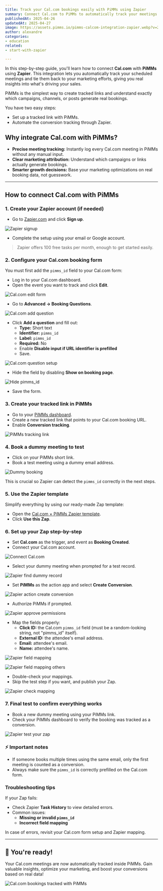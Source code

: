 ```yaml
---
title: Track your Cal.com bookings easily with PiMMs using Zapier
summary: Connect Cal.com to PiMMs to automatically track your meetings and gain powerful insights into your marketing and sales performance.
publishedAt: 2025-04-26
updatedAt: 2025-04-27
image: https://assets.pimms.io/pimms-calcom-integration-zapier.webp?v=2
author: alexandre
categories:
- education
related:
- start-with-zapier

---
```


In this step-by-step guide, you'll learn how to connect **Cal.com** with **PiMMs** using **Zapier**. This integration lets you automatically track your scheduled meetings and tie them back to your marketing efforts, giving you real insights into what's driving your sales.

PiMMs is the simplest way to create tracked links and understand exactly which campaigns, channels, or posts generate real bookings.

You have two easy steps:

- Set up a tracked link with PiMMs.
- Automate the conversion tracking through Zapier.

## Why integrate Cal.com with PiMMs?

- **Precise meeting tracking:** Instantly log every Cal.com meeting in PiMMs without any manual input.
- **Clear marketing attribution:** Understand which campaigns or links actually generate bookings.
- **Smarter growth decisions:** Base your marketing optimizations on real booking data, not guesswork.

---

## How to connect Cal.com with PiMMs

### 1\. Create your Zapier account (if needed)

- Go to [Zapier.com](https://zapier.com) and click **Sign up**.

![Zapier signup](https://assets.pimms.io/zapier-signup.webp?v=2)

- Complete the setup using your email or Google account.

> Zapier offers 100 free tasks per month, enough to get started easily.

### 2\. Configure your Cal.com booking form

You must first add the `pimms_id` field to your Cal.com form:

- Log in to your Cal.com dashboard.
- Open the event you want to track and click **Edit**.

![Cal.com edit form](https://assets.pimms.io/cal-edit-form.webp)

- Go to **Advanced → Booking Questions**.

![Cal.com add question](https://assets.pimms.io/cal-add-question.webp)

- Click **Add a question** and fill out:
  - **Type:** Short text
  - **Identifier:** `pimms_id`
  - **Label:** `pimms_id`
  - **Required:** No
  - Enable **Disable input if URL identifier is prefilled**
  - Save.

![Cal.com question setup](https://assets.pimms.io/cal-fill-the-question-for-the-pimms_id.webp)

- Hide the field by disabling **Show on booking page**.

![Hide pimms_id](https://assets.pimms.io/cal-hide-field-in-form.webp)

- Save the form.

### 3\. Create your tracked link in PiMMs

- Go to your [PiMMs dashboard](https://app.pimms.io).
- Create a new tracked link that points to your Cal.com booking URL.
- Enable **Conversion tracking**.

![PiMMs tracking link](https://assets.pimms.io/pimms-tracking-link.webp?v=2)

### 4\. Book a dummy meeting to test

- Click on your PiMMs short link.
- Book a test meeting using a dummy email address.

![Dummy booking](https://assets.pimms.io/cal-dummy-booking.webp)

This is crucial so Zapier can detect the `pimms_id` correctly in the next steps.

### 5\. Use the Zapier template

Simplify everything by using our ready-made Zap template:

- Open the [Cal.com × PiMMs Zapier template](https://zapier.com/webintent/create-zap?template=255624056).
- Click **Use this Zap**.

### 6\. Set up your Zap step-by-step

- Set **Cal.com** as the trigger, and event as **Booking Created**.
- Connect your Cal.com account.

![Connect Cal.com](https://assets.pimms.io/zapier-connect-cal.webp)

- Select your dummy meeting when prompted for a test record.

![Zapier find dummy record](https://assets.pimms.io/zapier-find-dummy-record.webp)

- Set **PiMMs** as the action app and select **Create Conversion**.

![Zapier action create conversion](https://assets.pimms.io/zapier-action-create-conversion.webp)

- Authorize PiMMs if prompted.

![Zapier approve permissions](https://assets.pimms.io/zapier-approve-permissions.webp)

- Map the fields properly:
  - **Click ID:** the Cal.com `pimms_id` field (must be a random-looking string, not "pimms_id" itself).
  - **External ID:** the attendee's email address.
  - **Email:** attendee's email.
  - **Name:** attendee's name.

![Zapier field mapping](https://assets.pimms.io/zapier-field-mapping.webp)

![Zapier field mapping others](https://assets.pimms.io/zapier-field-mapping-others.webp)

- Double-check your mappings.
- Skip the test step if you want, and publish your Zap.

![Zapier check mapping](https://assets.pimms.io/zapier-check-mapping.webp)

### 7\. Final test to confirm everything works

- Book a new dummy meeting using your PiMMs link.
- Check your PiMMs dashboard to verify the booking was tracked as a conversion.

![Zapier test your zap](https://assets.pimms.io/zapier-test-integration-calcom.webp)

### ⚡ Important notes

- If someone books multiple times using the same email, only the first meeting is counted as a conversion.
- Always make sure the `pimms_id` is correctly prefilled on the Cal.com form.

### Troubleshooting tips

If your Zap fails:

- Check Zapier **Task History** to view detailed errors.
- Common issues:
  - **Missing or invalid `pimms_id`**
  - **Incorrect field mapping**

In case of errors, revisit your Cal.com form setup and Zapier mapping.

---

## 🎉 You're ready!

Your Cal.com meetings are now automatically tracked inside PiMMs. Gain valuable insights, optimize your marketing, and boost your conversions based on real data!

![Cal.com bookings tracked with PiMMs](https://assets.pimms.io/stripe-sales-tracking.webp?v=2)

